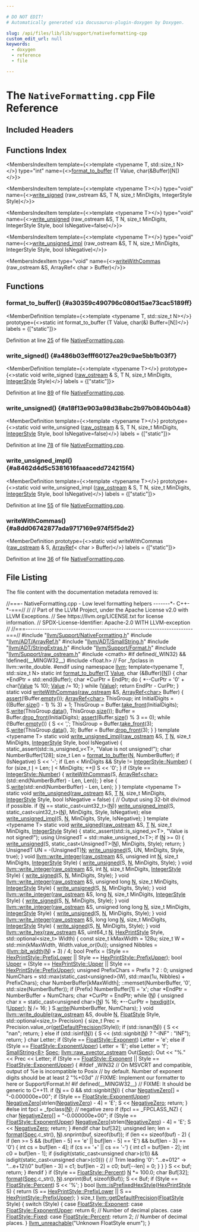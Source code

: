 ```yaml
---

# DO NOT EDIT!
# Automatically generated via docusaurus-plugin-doxygen by Doxygen.

slug: /api/files/lib/lib/support/nativeformatting-cpp
custom_edit_url: null
keywords:
  - doxygen
  - reference
  - file

---
```





# The `NativeFormatting.cpp` File Reference

<DoxygenPage pluginConfig={pluginConfig}>



## Included Headers

<IncludesList>
<IncludesListItem
  filePath="llvm/Support/NativeFormatting.h"
  permalink="/docs/api/files/include/include/llvm/include/llvm/support/nativeformatting-h"
  isLocal="true" />
<IncludesListItem
  filePath="llvm/ADT/ArrayRef.h"
  permalink="/docs/api/files/include/include/llvm/include/llvm/adt/arrayref-h"
  isLocal="true" />
<IncludesListItem
  filePath="llvm/ADT/SmallString.h"
  permalink="/docs/api/files/include/include/llvm/include/llvm/adt/smallstring-h"
  isLocal="true" />
<IncludesListItem
  filePath="llvm/ADT/StringExtras.h"
  permalink="/docs/api/files/include/include/llvm/include/llvm/adt/stringextras-h"
  isLocal="true" />
<IncludesListItem
  filePath="llvm/Support/Format.h"
  permalink="/docs/api/files/include/include/llvm/include/llvm/support/format-h"
  isLocal="true" />
<IncludesListItem
  filePath="llvm/Support/raw_ostream.h"
  permalink="/docs/api/files/include/include/llvm/include/llvm/support/raw-ostream-h"
  isLocal="true" />
<IncludesListItem
  filePath="cmath"
  permalink=""
  isLocal="false" />
</IncludesList>

## Functions Index

<MembersIndex>

<MembersIndexItem
  template={<>template &lt;typename T, std::size&#95;t N&gt;</>}
  type="int"
  name={<><a href="#a30359c490796c080d15ae73cac5189ff">format&#95;to&#95;buffer</a> (T Value, char(&amp;Buffer)&#91;N&#93;)</>}>
</MembersIndexItem>

<MembersIndexItem
  template={<>template &lt;typename T&gt;</>}
  type="void"
  name={<><a href="#a486b03efff60127ea29c9ae5bb1b03f7">write&#95;signed</a> (raw&#95;ostream &amp;S, T N, size&#95;t MinDigits, IntegerStyle Style)</>}>
</MembersIndexItem>

<MembersIndexItem
  template={<>template &lt;typename T&gt;</>}
  type="void"
  name={<><a href="#a18f13e903a98d38abc2b97b0840b04a8">write&#95;unsigned</a> (raw&#95;ostream &amp;S, T N, size&#95;t MinDigits, IntegerStyle Style, bool IsNegative=false)</>}>
</MembersIndexItem>

<MembersIndexItem
  template={<>template &lt;typename T&gt;</>}
  type="void"
  name={<><a href="#a8462d4d5c5381616faaacedd724215f4">write&#95;unsigned&#95;impl</a> (raw&#95;ostream &amp;S, T N, size&#95;t MinDigits, IntegerStyle Style, bool IsNegative)</>}>
</MembersIndexItem>

<MembersIndexItem
  type="void"
  name={<><a href="#a8dd06742877ada9717169e974f5f5de2">writeWithCommas</a> (raw&#95;ostream &amp;S, ArrayRef&lt; char &gt; Buffer)</>}>
</MembersIndexItem>

</MembersIndex>


<SectionDefinition>

## Functions

### format&#95;to&#95;buffer() {#a30359c490796c080d15ae73cac5189ff}

<MemberDefinition
  template={<>template &lt;typename T, std::size&#95;t N&gt;</>}
  prototype={<>static int format&#95;to&#95;buffer (T Value, char(&amp;) Buffer=[N])</>}
  labels = {["static"]}>

Definition at line <a href="#l00025">25</a> of file <a href="/docs/api/files/lib/lib/support/nativeformatting-cpp">NativeFormatting.cpp</a>.
</MemberDefinition>

### write&#95;signed() {#a486b03efff60127ea29c9ae5bb1b03f7}

<MemberDefinition
  template={<>template &lt;typename T&gt;</>}
  prototype={<>static void write&#95;signed (<a href="/docs/api/classes/llvm/raw-ostream">raw&#95;ostream</a> &amp; S, T N, size&#95;t MinDigits, <a href="/docs/api/namespaces/llvm/#af83da56920f4f1059b02e07966f9fccf">IntegerStyle</a> Style)</>}
  labels = {["static"]}>

Definition at line <a href="#l00089">89</a> of file <a href="/docs/api/files/lib/lib/support/nativeformatting-cpp">NativeFormatting.cpp</a>.
</MemberDefinition>

### write&#95;unsigned() {#a18f13e903a98d38abc2b97b0840b04a8}

<MemberDefinition
  template={<>template &lt;typename T&gt;</>}
  prototype={<>static void write&#95;unsigned (<a href="/docs/api/classes/llvm/raw-ostream">raw&#95;ostream</a> &amp; S, T N, size&#95;t MinDigits, <a href="/docs/api/namespaces/llvm/#af83da56920f4f1059b02e07966f9fccf">IntegerStyle</a> Style, bool IsNegative=false)</>}
  labels = {["static"]}>

Definition at line <a href="#l00078">78</a> of file <a href="/docs/api/files/lib/lib/support/nativeformatting-cpp">NativeFormatting.cpp</a>.
</MemberDefinition>

### write&#95;unsigned&#95;impl() {#a8462d4d5c5381616faaacedd724215f4}

<MemberDefinition
  template={<>template &lt;typename T&gt;</>}
  prototype={<>static void write&#95;unsigned&#95;impl (<a href="/docs/api/classes/llvm/raw-ostream">raw&#95;ostream</a> &amp; S, T N, size&#95;t MinDigits, <a href="/docs/api/namespaces/llvm/#af83da56920f4f1059b02e07966f9fccf">IntegerStyle</a> Style, bool IsNegative)</>}
  labels = {["static"]}>

Definition at line <a href="#l00055">55</a> of file <a href="/docs/api/files/lib/lib/support/nativeformatting-cpp">NativeFormatting.cpp</a>.
</MemberDefinition>

### writeWithCommas() {#a8dd06742877ada9717169e974f5f5de2}

<MemberDefinition
  prototype={<>static void writeWithCommas (<a href="/docs/api/classes/llvm/raw-ostream">raw&#95;ostream</a> &amp; S, <a href="/docs/api/classes/llvm/arrayref">ArrayRef</a>&lt; char &gt; Buffer)</>}
  labels = {["static"]}>

Definition at line <a href="#l00036">36</a> of file <a href="/docs/api/files/lib/lib/support/nativeformatting-cpp">NativeFormatting.cpp</a>.
</MemberDefinition>

</SectionDefinition>

## File Listing

The file content with the documentation metadata removed is:

<ProgramListing>

<Link id="l00001" /><CodeLine lineNumber="1"><span class="doxyHighlightComment">//===- NativeFormatting.cpp - Low level formatting helpers -------&#42;- C++-&#42;-===//</span></CodeLine>
<Link id="l00002" /><CodeLine lineNumber="2"><span class="doxyHighlightComment">//</span></CodeLine>
<Link id="l00003" /><CodeLine lineNumber="3"><span class="doxyHighlightComment">// Part of the LLVM Project, under the Apache License v2.0 with LLVM Exceptions.</span></CodeLine>
<Link id="l00004" /><CodeLine lineNumber="4"><span class="doxyHighlightComment">// See https://llvm.org/LICENSE.txt for license information.</span></CodeLine>
<Link id="l00005" /><CodeLine lineNumber="5"><span class="doxyHighlightComment">// SPDX-License-Identifier: Apache-2.0 WITH LLVM-exception</span></CodeLine>
<Link id="l00006" /><CodeLine lineNumber="6"><span class="doxyHighlightComment">//</span></CodeLine>
<Link id="l00007" /><CodeLine lineNumber="7"><span class="doxyHighlightComment">//===----------------------------------------------------------------------===//</span></CodeLine>
<Link id="l00008" /><CodeLine lineNumber="8"></CodeLine>
<Link id="l00009" /><CodeLine lineNumber="9"><span class="doxyHighlightPreprocessor">#include &quot;<a href="/docs/api/files/include/include/llvm/include/llvm/support/nativeformatting-h">llvm/Support/NativeFormatting.h</a>&quot;</span></CodeLine>
<Link id="l00010" /><CodeLine lineNumber="10"><span class="doxyHighlightPreprocessor">#include &quot;<a href="/docs/api/files/include/include/llvm/include/llvm/adt/arrayref-h">llvm/ADT/ArrayRef.h</a>&quot;</span></CodeLine>
<Link id="l00011" /><CodeLine lineNumber="11"><span class="doxyHighlightPreprocessor">#include &quot;<a href="/docs/api/files/include/include/llvm/include/llvm/adt/smallstring-h">llvm/ADT/SmallString.h</a>&quot;</span></CodeLine>
<Link id="l00012" /><CodeLine lineNumber="12"><span class="doxyHighlightPreprocessor">#include &quot;<a href="/docs/api/files/include/include/llvm/include/llvm/adt/stringextras-h">llvm/ADT/StringExtras.h</a>&quot;</span></CodeLine>
<Link id="l00013" /><CodeLine lineNumber="13"><span class="doxyHighlightPreprocessor">#include &quot;<a href="/docs/api/files/include/include/llvm/include/llvm/support/format-h">llvm/Support/Format.h</a>&quot;</span></CodeLine>
<Link id="l00014" /><CodeLine lineNumber="14"><span class="doxyHighlightPreprocessor">#include &quot;<a href="/docs/api/files/include/include/llvm/include/llvm/support/raw-ostream-h">llvm/Support/raw&#95;ostream.h</a>&quot;</span></CodeLine>
<Link id="l00015" /><CodeLine lineNumber="15"></CodeLine>
<Link id="l00016" /><CodeLine lineNumber="16"><span class="doxyHighlightPreprocessor">#include &lt;cmath&gt;</span></CodeLine>
<Link id="l00017" /><CodeLine lineNumber="17"></CodeLine>
<Link id="l00018" /><CodeLine lineNumber="18"><span class="doxyHighlightPreprocessor">#if defined(&#95;WIN32) &amp;&amp; !defined(&#95;&#95;MINGW32&#95;&#95;)</span></CodeLine>
<Link id="l00019" /><CodeLine lineNumber="19"><span class="doxyHighlightPreprocessor">#include &lt;float.h&gt;</span><span class="doxyHighlight"> </span><span class="doxyHighlightComment">// For &#95;fpclass in llvm::write&#95;double.</span></CodeLine>
<Link id="l00020" /><CodeLine lineNumber="20"><span class="doxyHighlightPreprocessor">#endif</span></CodeLine>
<Link id="l00021" /><CodeLine lineNumber="21"></CodeLine>
<Link id="l00022" /><CodeLine lineNumber="22"><span class="doxyHighlightKeyword">using namespace </span><span class="doxyHighlight"><a href="/docs/api/namespaces/llvm">llvm</a>;</span></CodeLine>
<Link id="l00023" /><CodeLine lineNumber="23"></CodeLine>
<Link id="l00024" /><CodeLine lineNumber="24"><span class="doxyHighlightKeyword">template</span><span class="doxyHighlight">&lt;</span><span class="doxyHighlightKeyword">typename</span><span class="doxyHighlight"> T, std::</span><span class="doxyHighlightKeywordType">size&#95;t</span><span class="doxyHighlight"> N&gt;</span></CodeLine>
<Link id="l00025" /><CodeLine lineNumber="25" lineLink="#a30359c490796c080d15ae73cac5189ff"><span class="doxyHighlightKeyword">static</span><span class="doxyHighlight"> </span><span class="doxyHighlightKeywordType">int</span><span class="doxyHighlight"> <a href="#a30359c490796c080d15ae73cac5189ff">format&#95;to&#95;buffer</a>(<a href="/docs/api/files/lib/lib/target/lib/target/mips/mips16isellowering-cpp/#a0acb682b8260ab1c60b918599864e2e5">T</a> <a href="/docs/api/classes/llvm/value">Value</a>, </span><span class="doxyHighlightKeywordType">char</span><span class="doxyHighlight"> (&amp;Buffer)&#91;<a href="/docs/api/files/lib/lib/support/regcomp-c/#a0240ac851181b84ac374872dc5434ee4">N</a>&#93;) &#123;</span></CodeLine>
<Link id="l00026" /><CodeLine lineNumber="26"><span class="doxyHighlight">  </span><span class="doxyHighlightKeywordType">char</span><span class="doxyHighlight"> &#42;EndPtr = std::end(Buffer);</span></CodeLine>
<Link id="l00027" /><CodeLine lineNumber="27"><span class="doxyHighlight">  </span><span class="doxyHighlightKeywordType">char</span><span class="doxyHighlight"> &#42;CurPtr = EndPtr;</span></CodeLine>
<Link id="l00028" /><CodeLine lineNumber="28"></CodeLine>
<Link id="l00029" /><CodeLine lineNumber="29"><span class="doxyHighlight">  </span><span class="doxyHighlightKeywordFlow">do</span><span class="doxyHighlight"> &#123;</span></CodeLine>
<Link id="l00030" /><CodeLine lineNumber="30"><span class="doxyHighlight">    &#42;--CurPtr = </span><span class="doxyHighlightCharLiteral">&#39;0&#39;</span><span class="doxyHighlight"> + char(<a href="/docs/api/classes/llvm/value">Value</a> % 10);</span></CodeLine>
<Link id="l00031" /><CodeLine lineNumber="31"><span class="doxyHighlight">    <a href="/docs/api/classes/llvm/value">Value</a> /= 10;</span></CodeLine>
<Link id="l00032" /><CodeLine lineNumber="32"><span class="doxyHighlight">  &#125; </span><span class="doxyHighlightKeywordFlow">while</span><span class="doxyHighlight"> (<a href="/docs/api/classes/llvm/value">Value</a>);</span></CodeLine>
<Link id="l00033" /><CodeLine lineNumber="33"><span class="doxyHighlight">  </span><span class="doxyHighlightKeywordFlow">return</span><span class="doxyHighlight"> EndPtr - CurPtr;</span></CodeLine>
<Link id="l00034" /><CodeLine lineNumber="34"><span class="doxyHighlight">&#125;</span></CodeLine>
<Link id="l00035" /><CodeLine lineNumber="35"></CodeLine>
<Link id="l00036" /><CodeLine lineNumber="36" lineLink="#a8dd06742877ada9717169e974f5f5de2"><span class="doxyHighlightKeyword">static</span><span class="doxyHighlight"> </span><span class="doxyHighlightKeywordType">void</span><span class="doxyHighlight"> <a href="#a8dd06742877ada9717169e974f5f5de2">writeWithCommas</a>(<a href="/docs/api/classes/llvm/raw-ostream">raw&#95;ostream</a> &amp;S, <a href="/docs/api/classes/llvm/arrayref">ArrayRef&lt;char&gt;</a> Buffer) &#123;</span></CodeLine>
<Link id="l00037" /><CodeLine lineNumber="37"><span class="doxyHighlight">  <a href="/docs/api/files/lib/lib/target/lib/target/amdgpu/silowercontrolflow-cpp/#a4868c5d81c5ccc98c47aeab6244346a0">assert</a>(!Buffer.<a href="/docs/api/classes/llvm/arrayref/#ac835b8735b1b2faec0efdca236e37d94">empty</a>());</span></CodeLine>
<Link id="l00038" /><CodeLine lineNumber="38"></CodeLine>
<Link id="l00039" /><CodeLine lineNumber="39"><span class="doxyHighlight">  <a href="/docs/api/classes/llvm/arrayref">ArrayRef&lt;char&gt;</a> ThisGroup;</span></CodeLine>
<Link id="l00040" /><CodeLine lineNumber="40"><span class="doxyHighlight">  </span><span class="doxyHighlightKeywordType">int</span><span class="doxyHighlight"> InitialDigits = ((Buffer.<a href="/docs/api/classes/llvm/arrayref/#a85ffb6531d4cda988ea81f18d4e56fb7">size</a>() - 1) % 3) + 1;</span></CodeLine>
<Link id="l00041" /><CodeLine lineNumber="41"><span class="doxyHighlight">  ThisGroup = Buffer.<a href="/docs/api/classes/llvm/arrayref/#a33da2ddf6f447892591c86d9d3771b9c">take&#95;front</a>(InitialDigits);</span></CodeLine>
<Link id="l00042" /><CodeLine lineNumber="42"><span class="doxyHighlight">  S.<a href="/docs/api/classes/llvm/raw-ostream/#a6e0cbc5c8568d8446c284c8538b2c9f1">write</a>(ThisGroup.<a href="/docs/api/classes/llvm/arrayref/#adb9cab4abca6bf2855c882dcf79fb1cb">data</a>(), ThisGroup.<a href="/docs/api/classes/llvm/arrayref/#a85ffb6531d4cda988ea81f18d4e56fb7">size</a>());</span></CodeLine>
<Link id="l00043" /><CodeLine lineNumber="43"></CodeLine>
<Link id="l00044" /><CodeLine lineNumber="44"><span class="doxyHighlight">  Buffer = Buffer.<a href="/docs/api/classes/llvm/arrayref/#a55089293ebaccd683a82d97170041376">drop&#95;front</a>(InitialDigits);</span></CodeLine>
<Link id="l00045" /><CodeLine lineNumber="45"><span class="doxyHighlight">  <a href="/docs/api/files/lib/lib/target/lib/target/amdgpu/silowercontrolflow-cpp/#a4868c5d81c5ccc98c47aeab6244346a0">assert</a>(Buffer.<a href="/docs/api/classes/llvm/arrayref/#a85ffb6531d4cda988ea81f18d4e56fb7">size</a>() % 3 == 0);</span></CodeLine>
<Link id="l00046" /><CodeLine lineNumber="46"><span class="doxyHighlight">  </span><span class="doxyHighlightKeywordFlow">while</span><span class="doxyHighlight"> (!Buffer.<a href="/docs/api/classes/llvm/arrayref/#ac835b8735b1b2faec0efdca236e37d94">empty</a>()) &#123;</span></CodeLine>
<Link id="l00047" /><CodeLine lineNumber="47"><span class="doxyHighlight">    S &lt;&lt; </span><span class="doxyHighlightCharLiteral">&#39;,&#39;</span><span class="doxyHighlight">;</span></CodeLine>
<Link id="l00048" /><CodeLine lineNumber="48"><span class="doxyHighlight">    ThisGroup = Buffer.<a href="/docs/api/classes/llvm/arrayref/#a33da2ddf6f447892591c86d9d3771b9c">take&#95;front</a>(3);</span></CodeLine>
<Link id="l00049" /><CodeLine lineNumber="49"><span class="doxyHighlight">    S.<a href="/docs/api/classes/llvm/raw-ostream/#a6e0cbc5c8568d8446c284c8538b2c9f1">write</a>(ThisGroup.<a href="/docs/api/classes/llvm/arrayref/#adb9cab4abca6bf2855c882dcf79fb1cb">data</a>(), 3);</span></CodeLine>
<Link id="l00050" /><CodeLine lineNumber="50"><span class="doxyHighlight">    Buffer = Buffer.<a href="/docs/api/classes/llvm/arrayref/#a55089293ebaccd683a82d97170041376">drop&#95;front</a>(3);</span></CodeLine>
<Link id="l00051" /><CodeLine lineNumber="51"><span class="doxyHighlight">  &#125;</span></CodeLine>
<Link id="l00052" /><CodeLine lineNumber="52"><span class="doxyHighlight">&#125;</span></CodeLine>
<Link id="l00053" /><CodeLine lineNumber="53"></CodeLine>
<Link id="l00054" /><CodeLine lineNumber="54"><span class="doxyHighlightKeyword">template</span><span class="doxyHighlight"> &lt;</span><span class="doxyHighlightKeyword">typename</span><span class="doxyHighlight"> T&gt;</span></CodeLine>
<Link id="l00055" /><CodeLine lineNumber="55" lineLink="#a8462d4d5c5381616faaacedd724215f4"><span class="doxyHighlightKeyword">static</span><span class="doxyHighlight"> </span><span class="doxyHighlightKeywordType">void</span><span class="doxyHighlight"> <a href="#a8462d4d5c5381616faaacedd724215f4">write&#95;unsigned&#95;impl</a>(<a href="/docs/api/classes/llvm/raw-ostream">raw&#95;ostream</a> &amp;S, <a href="/docs/api/files/lib/lib/target/lib/target/mips/mips16isellowering-cpp/#a0acb682b8260ab1c60b918599864e2e5">T</a> <a href="/docs/api/files/lib/lib/support/regcomp-c/#a0240ac851181b84ac374872dc5434ee4">N</a>, </span><span class="doxyHighlightKeywordType">size&#95;t</span><span class="doxyHighlight"> MinDigits,</span></CodeLine>
<Link id="l00056" /><CodeLine lineNumber="56"><span class="doxyHighlight">                                <a href="/docs/api/namespaces/llvm/#af83da56920f4f1059b02e07966f9fccf">IntegerStyle</a> Style, </span><span class="doxyHighlightKeywordType">bool</span><span class="doxyHighlight"> IsNegative) &#123;</span></CodeLine>
<Link id="l00057" /><CodeLine lineNumber="57"><span class="doxyHighlight">  </span><span class="doxyHighlightKeyword">static&#95;assert</span><span class="doxyHighlight">(std::is&#95;unsigned&#95;v&lt;T&gt;, </span><span class="doxyHighlightStringLiteral">&quot;Value is not unsigned!&quot;</span><span class="doxyHighlight">);</span></CodeLine>
<Link id="l00058" /><CodeLine lineNumber="58"></CodeLine>
<Link id="l00059" /><CodeLine lineNumber="59"><span class="doxyHighlight">  </span><span class="doxyHighlightKeywordType">char</span><span class="doxyHighlight"> NumberBuffer&#91;128&#93;;</span></CodeLine>
<Link id="l00060" /><CodeLine lineNumber="60"><span class="doxyHighlight">  </span><span class="doxyHighlightKeywordType">size&#95;t</span><span class="doxyHighlight"> Len = <a href="#a30359c490796c080d15ae73cac5189ff">format&#95;to&#95;buffer</a>(<a href="/docs/api/files/lib/lib/support/regcomp-c/#a0240ac851181b84ac374872dc5434ee4">N</a>, NumberBuffer);</span></CodeLine>
<Link id="l00061" /><CodeLine lineNumber="61"></CodeLine>
<Link id="l00062" /><CodeLine lineNumber="62"><span class="doxyHighlight">  </span><span class="doxyHighlightKeywordFlow">if</span><span class="doxyHighlight"> (IsNegative)</span></CodeLine>
<Link id="l00063" /><CodeLine lineNumber="63"><span class="doxyHighlight">    S &lt;&lt; </span><span class="doxyHighlightCharLiteral">&#39;-&#39;</span><span class="doxyHighlight">;</span></CodeLine>
<Link id="l00064" /><CodeLine lineNumber="64"></CodeLine>
<Link id="l00065" /><CodeLine lineNumber="65"><span class="doxyHighlight">  </span><span class="doxyHighlightKeywordFlow">if</span><span class="doxyHighlight"> (Len &lt; MinDigits &amp;&amp; Style != <a href="/docs/api/namespaces/llvm/#af83da56920f4f1059b02e07966f9fccfab2ee912b91d69b435159c7c3f6df7f5f">IntegerStyle::Number</a>) &#123;</span></CodeLine>
<Link id="l00066" /><CodeLine lineNumber="66"><span class="doxyHighlight">    </span><span class="doxyHighlightKeywordFlow">for</span><span class="doxyHighlight"> (</span><span class="doxyHighlightKeywordType">size&#95;t</span><span class="doxyHighlight"> <a href="/docs/api/files/lib/lib/support/md5-cpp/#ac0eafdc9ee161b71e7af98af736952fd">I</a> = Len; <a href="/docs/api/files/lib/lib/support/md5-cpp/#ac0eafdc9ee161b71e7af98af736952fd">I</a> &lt; MinDigits; ++<a href="/docs/api/files/lib/lib/support/md5-cpp/#ac0eafdc9ee161b71e7af98af736952fd">I</a>)</span></CodeLine>
<Link id="l00067" /><CodeLine lineNumber="67"><span class="doxyHighlight">      S &lt;&lt; </span><span class="doxyHighlightCharLiteral">&#39;0&#39;</span><span class="doxyHighlight">;</span></CodeLine>
<Link id="l00068" /><CodeLine lineNumber="68"><span class="doxyHighlight">  &#125;</span></CodeLine>
<Link id="l00069" /><CodeLine lineNumber="69"></CodeLine>
<Link id="l00070" /><CodeLine lineNumber="70"><span class="doxyHighlight">  </span><span class="doxyHighlightKeywordFlow">if</span><span class="doxyHighlight"> (Style == <a href="/docs/api/namespaces/llvm/#af83da56920f4f1059b02e07966f9fccfab2ee912b91d69b435159c7c3f6df7f5f">IntegerStyle::Number</a>) &#123;</span></CodeLine>
<Link id="l00071" /><CodeLine lineNumber="71"><span class="doxyHighlight">    <a href="#a8dd06742877ada9717169e974f5f5de2">writeWithCommas</a>(S, <a href="/docs/api/classes/llvm/arrayref">ArrayRef&lt;char&gt;</a>(std::end(NumberBuffer) - Len, Len));</span></CodeLine>
<Link id="l00072" /><CodeLine lineNumber="72"><span class="doxyHighlight">  &#125; </span><span class="doxyHighlightKeywordFlow">else</span><span class="doxyHighlight"> &#123;</span></CodeLine>
<Link id="l00073" /><CodeLine lineNumber="73"><span class="doxyHighlight">    S.<a href="/docs/api/classes/llvm/raw-ostream/#a6e0cbc5c8568d8446c284c8538b2c9f1">write</a>(std::end(NumberBuffer) - Len, Len);</span></CodeLine>
<Link id="l00074" /><CodeLine lineNumber="74"><span class="doxyHighlight">  &#125;</span></CodeLine>
<Link id="l00075" /><CodeLine lineNumber="75"><span class="doxyHighlight">&#125;</span></CodeLine>
<Link id="l00076" /><CodeLine lineNumber="76"></CodeLine>
<Link id="l00077" /><CodeLine lineNumber="77"><span class="doxyHighlightKeyword">template</span><span class="doxyHighlight"> &lt;</span><span class="doxyHighlightKeyword">typename</span><span class="doxyHighlight"> T&gt;</span></CodeLine>
<Link id="l00078" /><CodeLine lineNumber="78" lineLink="#a18f13e903a98d38abc2b97b0840b04a8"><span class="doxyHighlightKeyword">static</span><span class="doxyHighlight"> </span><span class="doxyHighlightKeywordType">void</span><span class="doxyHighlight"> <a href="#a18f13e903a98d38abc2b97b0840b04a8">write&#95;unsigned</a>(<a href="/docs/api/classes/llvm/raw-ostream">raw&#95;ostream</a> &amp;S, <a href="/docs/api/files/lib/lib/target/lib/target/mips/mips16isellowering-cpp/#a0acb682b8260ab1c60b918599864e2e5">T</a> <a href="/docs/api/files/lib/lib/support/regcomp-c/#a0240ac851181b84ac374872dc5434ee4">N</a>, </span><span class="doxyHighlightKeywordType">size&#95;t</span><span class="doxyHighlight"> MinDigits,</span></CodeLine>
<Link id="l00079" /><CodeLine lineNumber="79"><span class="doxyHighlight">                           <a href="/docs/api/namespaces/llvm/#af83da56920f4f1059b02e07966f9fccf">IntegerStyle</a> Style, </span><span class="doxyHighlightKeywordType">bool</span><span class="doxyHighlight"> IsNegative = </span><span class="doxyHighlightKeyword">false</span><span class="doxyHighlight">) &#123;</span></CodeLine>
<Link id="l00080" /><CodeLine lineNumber="80"><span class="doxyHighlight">  </span><span class="doxyHighlightComment">// Output using 32-bit div/mod if possible.</span></CodeLine>
<Link id="l00081" /><CodeLine lineNumber="81"><span class="doxyHighlight">  </span><span class="doxyHighlightKeywordFlow">if</span><span class="doxyHighlight"> (<a href="/docs/api/files/lib/lib/support/regcomp-c/#a0240ac851181b84ac374872dc5434ee4">N</a> == </span><span class="doxyHighlightKeyword">static&#95;cast&lt;</span><span class="doxyHighlight">uint32&#95;t</span><span class="doxyHighlightKeyword">&gt;</span><span class="doxyHighlight">(<a href="/docs/api/files/lib/lib/support/regcomp-c/#a0240ac851181b84ac374872dc5434ee4">N</a>))</span></CodeLine>
<Link id="l00082" /><CodeLine lineNumber="82"><span class="doxyHighlight">    <a href="#a8462d4d5c5381616faaacedd724215f4">write&#95;unsigned&#95;impl</a>(S, </span><span class="doxyHighlightKeyword">static&#95;cast&lt;</span><span class="doxyHighlight">uint32&#95;t</span><span class="doxyHighlightKeyword">&gt;</span><span class="doxyHighlight">(<a href="/docs/api/files/lib/lib/support/regcomp-c/#a0240ac851181b84ac374872dc5434ee4">N</a>), MinDigits, Style,</span></CodeLine>
<Link id="l00083" /><CodeLine lineNumber="83"><span class="doxyHighlight">                        IsNegative);</span></CodeLine>
<Link id="l00084" /><CodeLine lineNumber="84"><span class="doxyHighlight">  </span><span class="doxyHighlightKeywordFlow">else</span></CodeLine>
<Link id="l00085" /><CodeLine lineNumber="85"><span class="doxyHighlight">    <a href="#a8462d4d5c5381616faaacedd724215f4">write&#95;unsigned&#95;impl</a>(S, <a href="/docs/api/files/lib/lib/support/regcomp-c/#a0240ac851181b84ac374872dc5434ee4">N</a>, MinDigits, Style, IsNegative);</span></CodeLine>
<Link id="l00086" /><CodeLine lineNumber="86"><span class="doxyHighlight">&#125;</span></CodeLine>
<Link id="l00087" /><CodeLine lineNumber="87"></CodeLine>
<Link id="l00088" /><CodeLine lineNumber="88"><span class="doxyHighlightKeyword">template</span><span class="doxyHighlight"> &lt;</span><span class="doxyHighlightKeyword">typename</span><span class="doxyHighlight"> T&gt;</span></CodeLine>
<Link id="l00089" /><CodeLine lineNumber="89" lineLink="#a486b03efff60127ea29c9ae5bb1b03f7"><span class="doxyHighlightKeyword">static</span><span class="doxyHighlight"> </span><span class="doxyHighlightKeywordType">void</span><span class="doxyHighlight"> <a href="#a486b03efff60127ea29c9ae5bb1b03f7">write&#95;signed</a>(<a href="/docs/api/classes/llvm/raw-ostream">raw&#95;ostream</a> &amp;S, <a href="/docs/api/files/lib/lib/target/lib/target/mips/mips16isellowering-cpp/#a0acb682b8260ab1c60b918599864e2e5">T</a> <a href="/docs/api/files/lib/lib/support/regcomp-c/#a0240ac851181b84ac374872dc5434ee4">N</a>, </span><span class="doxyHighlightKeywordType">size&#95;t</span><span class="doxyHighlight"> MinDigits,</span></CodeLine>
<Link id="l00090" /><CodeLine lineNumber="90"><span class="doxyHighlight">                         <a href="/docs/api/namespaces/llvm/#af83da56920f4f1059b02e07966f9fccf">IntegerStyle</a> Style) &#123;</span></CodeLine>
<Link id="l00091" /><CodeLine lineNumber="91"><span class="doxyHighlight">  </span><span class="doxyHighlightKeyword">static&#95;assert</span><span class="doxyHighlight">(std::is&#95;signed&#95;v&lt;T&gt;, </span><span class="doxyHighlightStringLiteral">&quot;Value is not signed!&quot;</span><span class="doxyHighlight">);</span></CodeLine>
<Link id="l00092" /><CodeLine lineNumber="92"></CodeLine>
<Link id="l00093" /><CodeLine lineNumber="93"><span class="doxyHighlight">  </span><span class="doxyHighlightKeyword">using </span><span class="doxyHighlight">UnsignedT = std::make&#95;unsigned&#95;t&lt;T&gt;;</span></CodeLine>
<Link id="l00094" /><CodeLine lineNumber="94"></CodeLine>
<Link id="l00095" /><CodeLine lineNumber="95"><span class="doxyHighlight">  </span><span class="doxyHighlightKeywordFlow">if</span><span class="doxyHighlight"> (<a href="/docs/api/files/lib/lib/support/regcomp-c/#a0240ac851181b84ac374872dc5434ee4">N</a> &gt;= 0) &#123;</span></CodeLine>
<Link id="l00096" /><CodeLine lineNumber="96"><span class="doxyHighlight">    <a href="#a18f13e903a98d38abc2b97b0840b04a8">write&#95;unsigned</a>(S, </span><span class="doxyHighlightKeyword">static&#95;cast&lt;</span><span class="doxyHighlight">UnsignedT</span><span class="doxyHighlightKeyword">&gt;</span><span class="doxyHighlight">(<a href="/docs/api/files/lib/lib/support/regcomp-c/#a0240ac851181b84ac374872dc5434ee4">N</a>), MinDigits, Style);</span></CodeLine>
<Link id="l00097" /><CodeLine lineNumber="97"><span class="doxyHighlight">    </span><span class="doxyHighlightKeywordFlow">return</span><span class="doxyHighlight">;</span></CodeLine>
<Link id="l00098" /><CodeLine lineNumber="98"><span class="doxyHighlight">  &#125;</span></CodeLine>
<Link id="l00099" /><CodeLine lineNumber="99"></CodeLine>
<Link id="l00100" /><CodeLine lineNumber="100"><span class="doxyHighlight">  UnsignedT UN = -(UnsignedT)<a href="/docs/api/files/lib/lib/support/regcomp-c/#a0240ac851181b84ac374872dc5434ee4">N</a>;</span></CodeLine>
<Link id="l00101" /><CodeLine lineNumber="101"><span class="doxyHighlight">  <a href="#a18f13e903a98d38abc2b97b0840b04a8">write&#95;unsigned</a>(S, UN, MinDigits, Style, </span><span class="doxyHighlightKeyword">true</span><span class="doxyHighlight">);</span></CodeLine>
<Link id="l00102" /><CodeLine lineNumber="102"><span class="doxyHighlight">&#125;</span></CodeLine>
<Link id="l00103" /><CodeLine lineNumber="103"></CodeLine>
<Link id="l00104" /><CodeLine lineNumber="104" lineLink="/docs/api/namespaces/llvm/#a5bf1d985e33127a9930a309cfdfdb093"><span class="doxyHighlightKeywordType">void</span><span class="doxyHighlight"> <a href="/docs/api/namespaces/llvm/#a5bf1d985e33127a9930a309cfdfdb093">llvm::write&#95;integer</a>(<a href="/docs/api/classes/llvm/raw-ostream">raw&#95;ostream</a> &amp;S, </span><span class="doxyHighlightKeywordType">unsigned</span><span class="doxyHighlight"> </span><span class="doxyHighlightKeywordType">int</span><span class="doxyHighlight"> <a href="/docs/api/files/lib/lib/support/regcomp-c/#a0240ac851181b84ac374872dc5434ee4">N</a>, </span><span class="doxyHighlightKeywordType">size&#95;t</span><span class="doxyHighlight"> MinDigits,</span></CodeLine>
<Link id="l00105" /><CodeLine lineNumber="105"><span class="doxyHighlight">                         <a href="/docs/api/namespaces/llvm/#af83da56920f4f1059b02e07966f9fccf">IntegerStyle</a> Style) &#123;</span></CodeLine>
<Link id="l00106" /><CodeLine lineNumber="106"><span class="doxyHighlight">  <a href="#a18f13e903a98d38abc2b97b0840b04a8">write&#95;unsigned</a>(S, <a href="/docs/api/files/lib/lib/support/regcomp-c/#a0240ac851181b84ac374872dc5434ee4">N</a>, MinDigits, Style);</span></CodeLine>
<Link id="l00107" /><CodeLine lineNumber="107"><span class="doxyHighlight">&#125;</span></CodeLine>
<Link id="l00108" /><CodeLine lineNumber="108"></CodeLine>
<Link id="l00109" /><CodeLine lineNumber="109" lineLink="/docs/api/namespaces/llvm/#a30e50e9e12c0456609b1c25a38f37572"><span class="doxyHighlightKeywordType">void</span><span class="doxyHighlight"> <a href="/docs/api/namespaces/llvm/#a5bf1d985e33127a9930a309cfdfdb093">llvm::write&#95;integer</a>(<a href="/docs/api/classes/llvm/raw-ostream">raw&#95;ostream</a> &amp;S, </span><span class="doxyHighlightKeywordType">int</span><span class="doxyHighlight"> <a href="/docs/api/files/lib/lib/support/regcomp-c/#a0240ac851181b84ac374872dc5434ee4">N</a>, </span><span class="doxyHighlightKeywordType">size&#95;t</span><span class="doxyHighlight"> MinDigits,</span></CodeLine>
<Link id="l00110" /><CodeLine lineNumber="110"><span class="doxyHighlight">                         <a href="/docs/api/namespaces/llvm/#af83da56920f4f1059b02e07966f9fccf">IntegerStyle</a> Style) &#123;</span></CodeLine>
<Link id="l00111" /><CodeLine lineNumber="111"><span class="doxyHighlight">  <a href="#a486b03efff60127ea29c9ae5bb1b03f7">write&#95;signed</a>(S, <a href="/docs/api/files/lib/lib/support/regcomp-c/#a0240ac851181b84ac374872dc5434ee4">N</a>, MinDigits, Style);</span></CodeLine>
<Link id="l00112" /><CodeLine lineNumber="112"><span class="doxyHighlight">&#125;</span></CodeLine>
<Link id="l00113" /><CodeLine lineNumber="113"></CodeLine>
<Link id="l00114" /><CodeLine lineNumber="114" lineLink="/docs/api/namespaces/llvm/#a326ca2731cebac8006185afd1bc96060"><span class="doxyHighlightKeywordType">void</span><span class="doxyHighlight"> <a href="/docs/api/namespaces/llvm/#a5bf1d985e33127a9930a309cfdfdb093">llvm::write&#95;integer</a>(<a href="/docs/api/classes/llvm/raw-ostream">raw&#95;ostream</a> &amp;S, </span><span class="doxyHighlightKeywordType">unsigned</span><span class="doxyHighlight"> </span><span class="doxyHighlightKeywordType">long</span><span class="doxyHighlight"> <a href="/docs/api/files/lib/lib/support/regcomp-c/#a0240ac851181b84ac374872dc5434ee4">N</a>, </span><span class="doxyHighlightKeywordType">size&#95;t</span><span class="doxyHighlight"> MinDigits,</span></CodeLine>
<Link id="l00115" /><CodeLine lineNumber="115"><span class="doxyHighlight">                         <a href="/docs/api/namespaces/llvm/#af83da56920f4f1059b02e07966f9fccf">IntegerStyle</a> Style) &#123;</span></CodeLine>
<Link id="l00116" /><CodeLine lineNumber="116"><span class="doxyHighlight">  <a href="#a18f13e903a98d38abc2b97b0840b04a8">write&#95;unsigned</a>(S, <a href="/docs/api/files/lib/lib/support/regcomp-c/#a0240ac851181b84ac374872dc5434ee4">N</a>, MinDigits, Style);</span></CodeLine>
<Link id="l00117" /><CodeLine lineNumber="117"><span class="doxyHighlight">&#125;</span></CodeLine>
<Link id="l00118" /><CodeLine lineNumber="118"></CodeLine>
<Link id="l00119" /><CodeLine lineNumber="119" lineLink="/docs/api/namespaces/llvm/#aeb9032478b4cb6c8242ec014163c32d5"><span class="doxyHighlightKeywordType">void</span><span class="doxyHighlight"> <a href="/docs/api/namespaces/llvm/#a5bf1d985e33127a9930a309cfdfdb093">llvm::write&#95;integer</a>(<a href="/docs/api/classes/llvm/raw-ostream">raw&#95;ostream</a> &amp;S, </span><span class="doxyHighlightKeywordType">long</span><span class="doxyHighlight"> <a href="/docs/api/files/lib/lib/support/regcomp-c/#a0240ac851181b84ac374872dc5434ee4">N</a>, </span><span class="doxyHighlightKeywordType">size&#95;t</span><span class="doxyHighlight"> MinDigits,</span></CodeLine>
<Link id="l00120" /><CodeLine lineNumber="120"><span class="doxyHighlight">                         <a href="/docs/api/namespaces/llvm/#af83da56920f4f1059b02e07966f9fccf">IntegerStyle</a> Style) &#123;</span></CodeLine>
<Link id="l00121" /><CodeLine lineNumber="121"><span class="doxyHighlight">  <a href="#a486b03efff60127ea29c9ae5bb1b03f7">write&#95;signed</a>(S, <a href="/docs/api/files/lib/lib/support/regcomp-c/#a0240ac851181b84ac374872dc5434ee4">N</a>, MinDigits, Style);</span></CodeLine>
<Link id="l00122" /><CodeLine lineNumber="122"><span class="doxyHighlight">&#125;</span></CodeLine>
<Link id="l00123" /><CodeLine lineNumber="123"></CodeLine>
<Link id="l00124" /><CodeLine lineNumber="124" lineLink="/docs/api/namespaces/llvm/#ae49c6be8ed5128f73f3c624ca3b87827"><span class="doxyHighlightKeywordType">void</span><span class="doxyHighlight"> <a href="/docs/api/namespaces/llvm/#a5bf1d985e33127a9930a309cfdfdb093">llvm::write&#95;integer</a>(<a href="/docs/api/classes/llvm/raw-ostream">raw&#95;ostream</a> &amp;S, </span><span class="doxyHighlightKeywordType">unsigned</span><span class="doxyHighlight"> </span><span class="doxyHighlightKeywordType">long</span><span class="doxyHighlight"> </span><span class="doxyHighlightKeywordType">long</span><span class="doxyHighlight"> <a href="/docs/api/files/lib/lib/support/regcomp-c/#a0240ac851181b84ac374872dc5434ee4">N</a>, </span><span class="doxyHighlightKeywordType">size&#95;t</span><span class="doxyHighlight"> MinDigits,</span></CodeLine>
<Link id="l00125" /><CodeLine lineNumber="125"><span class="doxyHighlight">                         <a href="/docs/api/namespaces/llvm/#af83da56920f4f1059b02e07966f9fccf">IntegerStyle</a> Style) &#123;</span></CodeLine>
<Link id="l00126" /><CodeLine lineNumber="126"><span class="doxyHighlight">  <a href="#a18f13e903a98d38abc2b97b0840b04a8">write&#95;unsigned</a>(S, <a href="/docs/api/files/lib/lib/support/regcomp-c/#a0240ac851181b84ac374872dc5434ee4">N</a>, MinDigits, Style);</span></CodeLine>
<Link id="l00127" /><CodeLine lineNumber="127"><span class="doxyHighlight">&#125;</span></CodeLine>
<Link id="l00128" /><CodeLine lineNumber="128"></CodeLine>
<Link id="l00129" /><CodeLine lineNumber="129" lineLink="/docs/api/namespaces/llvm/#ab302296f87e15940f547f19eb441a12a"><span class="doxyHighlightKeywordType">void</span><span class="doxyHighlight"> <a href="/docs/api/namespaces/llvm/#a5bf1d985e33127a9930a309cfdfdb093">llvm::write&#95;integer</a>(<a href="/docs/api/classes/llvm/raw-ostream">raw&#95;ostream</a> &amp;S, </span><span class="doxyHighlightKeywordType">long</span><span class="doxyHighlight"> </span><span class="doxyHighlightKeywordType">long</span><span class="doxyHighlight"> <a href="/docs/api/files/lib/lib/support/regcomp-c/#a0240ac851181b84ac374872dc5434ee4">N</a>, </span><span class="doxyHighlightKeywordType">size&#95;t</span><span class="doxyHighlight"> MinDigits,</span></CodeLine>
<Link id="l00130" /><CodeLine lineNumber="130"><span class="doxyHighlight">                         <a href="/docs/api/namespaces/llvm/#af83da56920f4f1059b02e07966f9fccf">IntegerStyle</a> Style) &#123;</span></CodeLine>
<Link id="l00131" /><CodeLine lineNumber="131"><span class="doxyHighlight">  <a href="#a486b03efff60127ea29c9ae5bb1b03f7">write&#95;signed</a>(S, <a href="/docs/api/files/lib/lib/support/regcomp-c/#a0240ac851181b84ac374872dc5434ee4">N</a>, MinDigits, Style);</span></CodeLine>
<Link id="l00132" /><CodeLine lineNumber="132"><span class="doxyHighlight">&#125;</span></CodeLine>
<Link id="l00133" /><CodeLine lineNumber="133"></CodeLine>
<Link id="l00134" /><CodeLine lineNumber="134" lineLink="/docs/api/namespaces/llvm/#ab1aedb7c876c118bfb3b40eb756db6f9"><span class="doxyHighlightKeywordType">void</span><span class="doxyHighlight"> <a href="/docs/api/namespaces/llvm/#ab1aedb7c876c118bfb3b40eb756db6f9">llvm::write&#95;hex</a>(<a href="/docs/api/classes/llvm/raw-ostream">raw&#95;ostream</a> &amp;S, uint64&#95;t <a href="/docs/api/files/lib/lib/support/regcomp-c/#a0240ac851181b84ac374872dc5434ee4">N</a>, <a href="/docs/api/namespaces/llvm/#a6893db19648a2dba0912d181aaa57ec0">HexPrintStyle</a> Style,</span></CodeLine>
<Link id="l00135" /><CodeLine lineNumber="135"><span class="doxyHighlight">                     std::optional&lt;size&#95;t&gt; Width) &#123;</span></CodeLine>
<Link id="l00136" /><CodeLine lineNumber="136"><span class="doxyHighlight">  </span><span class="doxyHighlightKeyword">const</span><span class="doxyHighlight"> </span><span class="doxyHighlightKeywordType">size&#95;t</span><span class="doxyHighlight"> kMaxWidth = 128u;</span></CodeLine>
<Link id="l00137" /><CodeLine lineNumber="137"></CodeLine>
<Link id="l00138" /><CodeLine lineNumber="138"><span class="doxyHighlight">  </span><span class="doxyHighlightKeywordType">size&#95;t</span><span class="doxyHighlight"> W = std::min(kMaxWidth, Width.value&#95;or(0u));</span></CodeLine>
<Link id="l00139" /><CodeLine lineNumber="139"></CodeLine>
<Link id="l00140" /><CodeLine lineNumber="140"><span class="doxyHighlight">  </span><span class="doxyHighlightKeywordType">unsigned</span><span class="doxyHighlight"> Nibbles = (<a href="/docs/api/namespaces/llvm/#a37c1fdede126353d80c3753dfe06f3c7">llvm::bit&#95;width</a>(<a href="/docs/api/files/lib/lib/support/regcomp-c/#a0240ac851181b84ac374872dc5434ee4">N</a>) + 3) / 4;</span></CodeLine>
<Link id="l00141" /><CodeLine lineNumber="141"><span class="doxyHighlight">  </span><span class="doxyHighlightKeywordType">bool</span><span class="doxyHighlight"> Prefix = (Style == <a href="/docs/api/namespaces/llvm/#a6893db19648a2dba0912d181aaa57ec0aff4b514f126214ab6ab5ab9ecd249cd6">HexPrintStyle::PrefixLower</a> ||</span></CodeLine>
<Link id="l00142" /><CodeLine lineNumber="142"><span class="doxyHighlight">                 Style == <a href="/docs/api/namespaces/llvm/#a6893db19648a2dba0912d181aaa57ec0a3cc854288a88eeb0ef88c4fc91ee69c6">HexPrintStyle::PrefixUpper</a>);</span></CodeLine>
<Link id="l00143" /><CodeLine lineNumber="143"><span class="doxyHighlight">  </span><span class="doxyHighlightKeywordType">bool</span><span class="doxyHighlight"> <a href="/docs/api/namespaces/llvm/#a6893db19648a2dba0912d181aaa57ec0a19de5b94f7b83900d4b296d9fa491aec">Upper</a> =</span></CodeLine>
<Link id="l00144" /><CodeLine lineNumber="144"><span class="doxyHighlight">      (Style == <a href="/docs/api/namespaces/llvm/#a6893db19648a2dba0912d181aaa57ec0a19de5b94f7b83900d4b296d9fa491aec">HexPrintStyle::Upper</a> || Style == <a href="/docs/api/namespaces/llvm/#a6893db19648a2dba0912d181aaa57ec0a3cc854288a88eeb0ef88c4fc91ee69c6">HexPrintStyle::PrefixUpper</a>);</span></CodeLine>
<Link id="l00145" /><CodeLine lineNumber="145"><span class="doxyHighlight">  </span><span class="doxyHighlightKeywordType">unsigned</span><span class="doxyHighlight"> PrefixChars = Prefix ? 2 : 0;</span></CodeLine>
<Link id="l00146" /><CodeLine lineNumber="146"><span class="doxyHighlight">  </span><span class="doxyHighlightKeywordType">unsigned</span><span class="doxyHighlight"> NumChars =</span></CodeLine>
<Link id="l00147" /><CodeLine lineNumber="147"><span class="doxyHighlight">      std::max(</span><span class="doxyHighlightKeyword">static&#95;cast&lt;</span><span class="doxyHighlightKeywordType">unsigned</span><span class="doxyHighlightKeyword">&gt;</span><span class="doxyHighlight">(W), std::max(1u, Nibbles) + PrefixChars);</span></CodeLine>
<Link id="l00148" /><CodeLine lineNumber="148"></CodeLine>
<Link id="l00149" /><CodeLine lineNumber="149"><span class="doxyHighlight">  </span><span class="doxyHighlightKeywordType">char</span><span class="doxyHighlight"> NumberBuffer&#91;kMaxWidth&#93;;</span></CodeLine>
<Link id="l00150" /><CodeLine lineNumber="150"><span class="doxyHighlight">  ::memset(NumberBuffer, </span><span class="doxyHighlightCharLiteral">&#39;0&#39;</span><span class="doxyHighlight">, std::size(NumberBuffer));</span></CodeLine>
<Link id="l00151" /><CodeLine lineNumber="151"><span class="doxyHighlight">  </span><span class="doxyHighlightKeywordFlow">if</span><span class="doxyHighlight"> (Prefix)</span></CodeLine>
<Link id="l00152" /><CodeLine lineNumber="152"><span class="doxyHighlight">    NumberBuffer&#91;1&#93; = </span><span class="doxyHighlightCharLiteral">&#39;x&#39;</span><span class="doxyHighlight">;</span></CodeLine>
<Link id="l00153" /><CodeLine lineNumber="153"><span class="doxyHighlight">  </span><span class="doxyHighlightKeywordType">char</span><span class="doxyHighlight"> &#42;EndPtr = NumberBuffer + NumChars;</span></CodeLine>
<Link id="l00154" /><CodeLine lineNumber="154"><span class="doxyHighlight">  </span><span class="doxyHighlightKeywordType">char</span><span class="doxyHighlight"> &#42;CurPtr = EndPtr;</span></CodeLine>
<Link id="l00155" /><CodeLine lineNumber="155"><span class="doxyHighlight">  </span><span class="doxyHighlightKeywordFlow">while</span><span class="doxyHighlight"> (<a href="/docs/api/files/lib/lib/support/regcomp-c/#a0240ac851181b84ac374872dc5434ee4">N</a>) &#123;</span></CodeLine>
<Link id="l00156" /><CodeLine lineNumber="156"><span class="doxyHighlight">    </span><span class="doxyHighlightKeywordType">unsigned</span><span class="doxyHighlight"> </span><span class="doxyHighlightKeywordType">char</span><span class="doxyHighlight"> x = </span><span class="doxyHighlightKeyword">static&#95;cast&lt;</span><span class="doxyHighlightKeywordType">unsigned</span><span class="doxyHighlight"> </span><span class="doxyHighlightKeywordType">char</span><span class="doxyHighlightKeyword">&gt;</span><span class="doxyHighlight">(<a href="/docs/api/files/lib/lib/support/regcomp-c/#a0240ac851181b84ac374872dc5434ee4">N</a>) % 16;</span></CodeLine>
<Link id="l00157" /><CodeLine lineNumber="157"><span class="doxyHighlight">    &#42;--CurPtr = <a href="/docs/api/namespaces/llvm/#a7e4ad7349e8727c7d296afe9db1a09a2">hexdigit</a>(x, !<a href="/docs/api/namespaces/llvm/#a6893db19648a2dba0912d181aaa57ec0a19de5b94f7b83900d4b296d9fa491aec">Upper</a>);</span></CodeLine>
<Link id="l00158" /><CodeLine lineNumber="158"><span class="doxyHighlight">    <a href="/docs/api/files/lib/lib/support/regcomp-c/#a0240ac851181b84ac374872dc5434ee4">N</a> /= 16;</span></CodeLine>
<Link id="l00159" /><CodeLine lineNumber="159"><span class="doxyHighlight">  &#125;</span></CodeLine>
<Link id="l00160" /><CodeLine lineNumber="160"></CodeLine>
<Link id="l00161" /><CodeLine lineNumber="161"><span class="doxyHighlight">  S.<a href="/docs/api/classes/llvm/raw-ostream/#a6e0cbc5c8568d8446c284c8538b2c9f1">write</a>(NumberBuffer, NumChars);</span></CodeLine>
<Link id="l00162" /><CodeLine lineNumber="162"><span class="doxyHighlight">&#125;</span></CodeLine>
<Link id="l00163" /><CodeLine lineNumber="163"></CodeLine>
<Link id="l00164" /><CodeLine lineNumber="164" lineLink="/docs/api/namespaces/llvm/#abadfa6a189135012fde92b57982b2ce2"><span class="doxyHighlightKeywordType">void</span><span class="doxyHighlight"> <a href="/docs/api/namespaces/llvm/#abadfa6a189135012fde92b57982b2ce2">llvm::write&#95;double</a>(<a href="/docs/api/classes/llvm/raw-ostream">raw&#95;ostream</a> &amp;S, </span><span class="doxyHighlightKeywordType">double</span><span class="doxyHighlight"> <a href="/docs/api/files/lib/lib/support/regcomp-c/#a0240ac851181b84ac374872dc5434ee4">N</a>, <a href="/docs/api/namespaces/llvm/#a403260df3a211e47e65f35fbfd9bee8f">FloatStyle</a> Style,</span></CodeLine>
<Link id="l00165" /><CodeLine lineNumber="165"><span class="doxyHighlight">                        std::optional&lt;size&#95;t&gt; Precision) &#123;</span></CodeLine>
<Link id="l00166" /><CodeLine lineNumber="166"><span class="doxyHighlight">  </span><span class="doxyHighlightKeywordType">size&#95;t</span><span class="doxyHighlight"> Prec = Precision.value&#95;or(<a href="/docs/api/namespaces/llvm/#a7bae39f96702d05005822dca771333ae">getDefaultPrecision</a>(Style));</span></CodeLine>
<Link id="l00167" /><CodeLine lineNumber="167"></CodeLine>
<Link id="l00168" /><CodeLine lineNumber="168"><span class="doxyHighlight">  </span><span class="doxyHighlightKeywordFlow">if</span><span class="doxyHighlight"> (std::isnan(<a href="/docs/api/files/lib/lib/support/regcomp-c/#a0240ac851181b84ac374872dc5434ee4">N</a>)) &#123;</span></CodeLine>
<Link id="l00169" /><CodeLine lineNumber="169"><span class="doxyHighlight">    S &lt;&lt; </span><span class="doxyHighlightStringLiteral">&quot;nan&quot;</span><span class="doxyHighlight">;</span></CodeLine>
<Link id="l00170" /><CodeLine lineNumber="170"><span class="doxyHighlight">    </span><span class="doxyHighlightKeywordFlow">return</span><span class="doxyHighlight">;</span></CodeLine>
<Link id="l00171" /><CodeLine lineNumber="171"><span class="doxyHighlight">  &#125; </span><span class="doxyHighlightKeywordFlow">else</span><span class="doxyHighlight"> </span><span class="doxyHighlightKeywordFlow">if</span><span class="doxyHighlight"> (std::isinf(<a href="/docs/api/files/lib/lib/support/regcomp-c/#a0240ac851181b84ac374872dc5434ee4">N</a>)) &#123;</span></CodeLine>
<Link id="l00172" /><CodeLine lineNumber="172"><span class="doxyHighlight">    S &lt;&lt; (std::signbit(<a href="/docs/api/files/lib/lib/support/regcomp-c/#a0240ac851181b84ac374872dc5434ee4">N</a>) ? </span><span class="doxyHighlightStringLiteral">&quot;-INF&quot;</span><span class="doxyHighlight"> : </span><span class="doxyHighlightStringLiteral">&quot;INF&quot;</span><span class="doxyHighlight">);</span></CodeLine>
<Link id="l00173" /><CodeLine lineNumber="173"><span class="doxyHighlight">    </span><span class="doxyHighlightKeywordFlow">return</span><span class="doxyHighlight">;</span></CodeLine>
<Link id="l00174" /><CodeLine lineNumber="174"><span class="doxyHighlight">  &#125;</span></CodeLine>
<Link id="l00175" /><CodeLine lineNumber="175"></CodeLine>
<Link id="l00176" /><CodeLine lineNumber="176"><span class="doxyHighlight">  </span><span class="doxyHighlightKeywordType">char</span><span class="doxyHighlight"> Letter;</span></CodeLine>
<Link id="l00177" /><CodeLine lineNumber="177"><span class="doxyHighlight">  </span><span class="doxyHighlightKeywordFlow">if</span><span class="doxyHighlight"> (Style == <a href="/docs/api/namespaces/llvm/#a403260df3a211e47e65f35fbfd9bee8faf5ccb8d51ca38e2f3329955fc0149cd4">FloatStyle::Exponent</a>)</span></CodeLine>
<Link id="l00178" /><CodeLine lineNumber="178"><span class="doxyHighlight">    Letter = </span><span class="doxyHighlightCharLiteral">&#39;e&#39;</span><span class="doxyHighlight">;</span></CodeLine>
<Link id="l00179" /><CodeLine lineNumber="179"><span class="doxyHighlight">  </span><span class="doxyHighlightKeywordFlow">else</span><span class="doxyHighlight"> </span><span class="doxyHighlightKeywordFlow">if</span><span class="doxyHighlight"> (Style == <a href="/docs/api/namespaces/llvm/#a403260df3a211e47e65f35fbfd9bee8faa54499f98c54ce5bba679091629d0b4a">FloatStyle::ExponentUpper</a>)</span></CodeLine>
<Link id="l00180" /><CodeLine lineNumber="180"><span class="doxyHighlight">    Letter = </span><span class="doxyHighlightCharLiteral">&#39;E&#39;</span><span class="doxyHighlight">;</span></CodeLine>
<Link id="l00181" /><CodeLine lineNumber="181"><span class="doxyHighlight">  </span><span class="doxyHighlightKeywordFlow">else</span></CodeLine>
<Link id="l00182" /><CodeLine lineNumber="182"><span class="doxyHighlight">    Letter = </span><span class="doxyHighlightCharLiteral">&#39;f&#39;</span><span class="doxyHighlight">;</span></CodeLine>
<Link id="l00183" /><CodeLine lineNumber="183"></CodeLine>
<Link id="l00184" /><CodeLine lineNumber="184"><span class="doxyHighlight">  <a href="/docs/api/classes/llvm/smallstring">SmallString&lt;8&gt;</a> <a href="/docs/api/structs/llvm/spec">Spec</a>;</span></CodeLine>
<Link id="l00185" /><CodeLine lineNumber="185"><span class="doxyHighlight">  <a href="/docs/api/classes/llvm/raw-svector-ostream">llvm::raw&#95;svector&#95;ostream</a> Out(<a href="/docs/api/structs/llvm/spec">Spec</a>);</span></CodeLine>
<Link id="l00186" /><CodeLine lineNumber="186"><span class="doxyHighlight">  Out &lt;&lt; </span><span class="doxyHighlightStringLiteral">&quot;%.&quot;</span><span class="doxyHighlight"> &lt;&lt; Prec &lt;&lt; Letter;</span></CodeLine>
<Link id="l00187" /><CodeLine lineNumber="187"></CodeLine>
<Link id="l00188" /><CodeLine lineNumber="188"><span class="doxyHighlight">  </span><span class="doxyHighlightKeywordFlow">if</span><span class="doxyHighlight"> (Style == <a href="/docs/api/namespaces/llvm/#a403260df3a211e47e65f35fbfd9bee8faf5ccb8d51ca38e2f3329955fc0149cd4">FloatStyle::Exponent</a> || Style == <a href="/docs/api/namespaces/llvm/#a403260df3a211e47e65f35fbfd9bee8faa54499f98c54ce5bba679091629d0b4a">FloatStyle::ExponentUpper</a>) &#123;</span></CodeLine>
<Link id="l00189" /><CodeLine lineNumber="189"><span class="doxyHighlightPreprocessor">#ifdef &#95;WIN32</span></CodeLine>
<Link id="l00190" /><CodeLine lineNumber="190"><span class="doxyHighlightComment">// On MSVCRT and compatible, output of %e is incompatible to Posix</span></CodeLine>
<Link id="l00191" /><CodeLine lineNumber="191"><span class="doxyHighlightComment">// by default. Number of exponent digits should be at least 2 &quot;%+03d&quot;</span></CodeLine>
<Link id="l00192" /><CodeLine lineNumber="192"><span class="doxyHighlightComment">// FIXME: Implement our formatter to here or Support/Format.h!</span></CodeLine>
<Link id="l00193" /><CodeLine lineNumber="193"><span class="doxyHighlightPreprocessor">#if defined(&#95;&#95;MINGW32&#95;&#95;)</span></CodeLine>
<Link id="l00194" /><CodeLine lineNumber="194"><span class="doxyHighlight">    </span><span class="doxyHighlightComment">// FIXME: It should be generic to C++11.</span></CodeLine>
<Link id="l00195" /><CodeLine lineNumber="195"><span class="doxyHighlight">    </span><span class="doxyHighlightKeywordFlow">if</span><span class="doxyHighlight"> (<a href="/docs/api/files/lib/lib/support/regcomp-c/#a0240ac851181b84ac374872dc5434ee4">N</a> == 0 &amp;&amp; std::signbit(<a href="/docs/api/files/lib/lib/support/regcomp-c/#a0240ac851181b84ac374872dc5434ee4">N</a>)) &#123;</span></CodeLine>
<Link id="l00196" /><CodeLine lineNumber="196"><span class="doxyHighlight">      </span><span class="doxyHighlightKeywordType">char</span><span class="doxyHighlight"> <a href="/docs/api/namespaces/llvm/#af14335020a68db7b9f722810e4a05180a062a7e7a762600c65f4435eb53a6f17a">NegativeZero</a>&#91;&#93; = </span><span class="doxyHighlightStringLiteral">&quot;-0.000000e+00&quot;</span><span class="doxyHighlight">;</span></CodeLine>
<Link id="l00197" /><CodeLine lineNumber="197"><span class="doxyHighlight">      </span><span class="doxyHighlightKeywordFlow">if</span><span class="doxyHighlight"> (Style == <a href="/docs/api/namespaces/llvm/#a403260df3a211e47e65f35fbfd9bee8faa54499f98c54ce5bba679091629d0b4a">FloatStyle::ExponentUpper</a>)</span></CodeLine>
<Link id="l00198" /><CodeLine lineNumber="198"><span class="doxyHighlight">        <a href="/docs/api/namespaces/llvm/#af14335020a68db7b9f722810e4a05180a062a7e7a762600c65f4435eb53a6f17a">NegativeZero</a>&#91;strlen(<a href="/docs/api/namespaces/llvm/#af14335020a68db7b9f722810e4a05180a062a7e7a762600c65f4435eb53a6f17a">NegativeZero</a>) - 4&#93; = </span><span class="doxyHighlightCharLiteral">&#39;E&#39;</span><span class="doxyHighlight">;</span></CodeLine>
<Link id="l00199" /><CodeLine lineNumber="199"><span class="doxyHighlight">      S &lt;&lt; <a href="/docs/api/namespaces/llvm/#af14335020a68db7b9f722810e4a05180a062a7e7a762600c65f4435eb53a6f17a">NegativeZero</a>;</span></CodeLine>
<Link id="l00200" /><CodeLine lineNumber="200"><span class="doxyHighlight">      </span><span class="doxyHighlightKeywordFlow">return</span><span class="doxyHighlight">;</span></CodeLine>
<Link id="l00201" /><CodeLine lineNumber="201"><span class="doxyHighlight">    &#125;</span></CodeLine>
<Link id="l00202" /><CodeLine lineNumber="202"><span class="doxyHighlightPreprocessor">#else</span></CodeLine>
<Link id="l00203" /><CodeLine lineNumber="203"><span class="doxyHighlight">    </span><span class="doxyHighlightKeywordType">int</span><span class="doxyHighlight"> fpcl = &#95;fpclass(<a href="/docs/api/files/lib/lib/support/regcomp-c/#a0240ac851181b84ac374872dc5434ee4">N</a>);</span></CodeLine>
<Link id="l00204" /><CodeLine lineNumber="204"></CodeLine>
<Link id="l00205" /><CodeLine lineNumber="205"><span class="doxyHighlight">    </span><span class="doxyHighlightComment">// negative zero</span></CodeLine>
<Link id="l00206" /><CodeLine lineNumber="206"><span class="doxyHighlight">    </span><span class="doxyHighlightKeywordFlow">if</span><span class="doxyHighlight"> (fpcl == &#95;FPCLASS&#95;NZ) &#123;</span></CodeLine>
<Link id="l00207" /><CodeLine lineNumber="207"><span class="doxyHighlight">      </span><span class="doxyHighlightKeywordType">char</span><span class="doxyHighlight"> <a href="/docs/api/namespaces/llvm/#af14335020a68db7b9f722810e4a05180a062a7e7a762600c65f4435eb53a6f17a">NegativeZero</a>&#91;&#93; = </span><span class="doxyHighlightStringLiteral">&quot;-0.000000e+00&quot;</span><span class="doxyHighlight">;</span></CodeLine>
<Link id="l00208" /><CodeLine lineNumber="208"><span class="doxyHighlight">      </span><span class="doxyHighlightKeywordFlow">if</span><span class="doxyHighlight"> (Style == <a href="/docs/api/namespaces/llvm/#a403260df3a211e47e65f35fbfd9bee8faa54499f98c54ce5bba679091629d0b4a">FloatStyle::ExponentUpper</a>)</span></CodeLine>
<Link id="l00209" /><CodeLine lineNumber="209"><span class="doxyHighlight">        <a href="/docs/api/namespaces/llvm/#af14335020a68db7b9f722810e4a05180a062a7e7a762600c65f4435eb53a6f17a">NegativeZero</a>&#91;strlen(<a href="/docs/api/namespaces/llvm/#af14335020a68db7b9f722810e4a05180a062a7e7a762600c65f4435eb53a6f17a">NegativeZero</a>) - 4&#93; = </span><span class="doxyHighlightCharLiteral">&#39;E&#39;</span><span class="doxyHighlight">;</span></CodeLine>
<Link id="l00210" /><CodeLine lineNumber="210"><span class="doxyHighlight">      S &lt;&lt; <a href="/docs/api/namespaces/llvm/#af14335020a68db7b9f722810e4a05180a062a7e7a762600c65f4435eb53a6f17a">NegativeZero</a>;</span></CodeLine>
<Link id="l00211" /><CodeLine lineNumber="211"><span class="doxyHighlight">      </span><span class="doxyHighlightKeywordFlow">return</span><span class="doxyHighlight">;</span></CodeLine>
<Link id="l00212" /><CodeLine lineNumber="212"><span class="doxyHighlight">    &#125;</span></CodeLine>
<Link id="l00213" /><CodeLine lineNumber="213"><span class="doxyHighlightPreprocessor">#endif</span></CodeLine>
<Link id="l00214" /><CodeLine lineNumber="214"></CodeLine>
<Link id="l00215" /><CodeLine lineNumber="215"><span class="doxyHighlight">    </span><span class="doxyHighlightKeywordType">char</span><span class="doxyHighlight"> buf&#91;32&#93;;</span></CodeLine>
<Link id="l00216" /><CodeLine lineNumber="216"><span class="doxyHighlight">    </span><span class="doxyHighlightKeywordType">unsigned</span><span class="doxyHighlight"> len;</span></CodeLine>
<Link id="l00217" /><CodeLine lineNumber="217"><span class="doxyHighlight">    len = <a href="/docs/api/namespaces/llvm/#a939bc2108d47080767f0c06ba56caec7">format</a>(<a href="/docs/api/structs/llvm/spec">Spec</a>.c&#95;str(), <a href="/docs/api/files/lib/lib/support/regcomp-c/#a0240ac851181b84ac374872dc5434ee4">N</a>).snprint(buf, </span><span class="doxyHighlightKeyword">sizeof</span><span class="doxyHighlight">(buf));</span></CodeLine>
<Link id="l00218" /><CodeLine lineNumber="218"><span class="doxyHighlight">    </span><span class="doxyHighlightKeywordFlow">if</span><span class="doxyHighlight"> (len &lt;= </span><span class="doxyHighlightKeyword">sizeof</span><span class="doxyHighlight">(buf) - 2) &#123;</span></CodeLine>
<Link id="l00219" /><CodeLine lineNumber="219"><span class="doxyHighlight">      </span><span class="doxyHighlightKeywordFlow">if</span><span class="doxyHighlight"> (len &gt;= 5 &amp;&amp; (buf&#91;len - 5&#93; == </span><span class="doxyHighlightCharLiteral">&#39;e&#39;</span><span class="doxyHighlight"> || buf&#91;len - 5&#93; == </span><span class="doxyHighlightCharLiteral">&#39;E&#39;</span><span class="doxyHighlight">) &amp;&amp;</span></CodeLine>
<Link id="l00220" /><CodeLine lineNumber="220"><span class="doxyHighlight">          buf&#91;len - 3&#93; == </span><span class="doxyHighlightCharLiteral">&#39;0&#39;</span><span class="doxyHighlight">) &#123;</span></CodeLine>
<Link id="l00221" /><CodeLine lineNumber="221"><span class="doxyHighlight">        </span><span class="doxyHighlightKeywordType">int</span><span class="doxyHighlight"> cs = buf&#91;len - 4&#93;;</span></CodeLine>
<Link id="l00222" /><CodeLine lineNumber="222"><span class="doxyHighlight">        </span><span class="doxyHighlightKeywordFlow">if</span><span class="doxyHighlight"> (cs == </span><span class="doxyHighlightCharLiteral">&#39;+&#39;</span><span class="doxyHighlight"> || cs == </span><span class="doxyHighlightCharLiteral">&#39;-&#39;</span><span class="doxyHighlight">) &#123;</span></CodeLine>
<Link id="l00223" /><CodeLine lineNumber="223"><span class="doxyHighlight">          </span><span class="doxyHighlightKeywordType">int</span><span class="doxyHighlight"> c1 = buf&#91;len - 2&#93;;</span></CodeLine>
<Link id="l00224" /><CodeLine lineNumber="224"><span class="doxyHighlight">          </span><span class="doxyHighlightKeywordType">int</span><span class="doxyHighlight"> c0 = buf&#91;len - 1&#93;;</span></CodeLine>
<Link id="l00225" /><CodeLine lineNumber="225"><span class="doxyHighlight">          </span><span class="doxyHighlightKeywordFlow">if</span><span class="doxyHighlight"> (isdigit(</span><span class="doxyHighlightKeyword">static&#95;cast&lt;</span><span class="doxyHighlightKeywordType">unsigned</span><span class="doxyHighlight"> </span><span class="doxyHighlightKeywordType">char</span><span class="doxyHighlightKeyword">&gt;</span><span class="doxyHighlight">(c1)) &amp;&amp;</span></CodeLine>
<Link id="l00226" /><CodeLine lineNumber="226"><span class="doxyHighlight">              isdigit(</span><span class="doxyHighlightKeyword">static&#95;cast&lt;</span><span class="doxyHighlightKeywordType">unsigned</span><span class="doxyHighlight"> </span><span class="doxyHighlightKeywordType">char</span><span class="doxyHighlightKeyword">&gt;</span><span class="doxyHighlight">(c0))) &#123;</span></CodeLine>
<Link id="l00227" /><CodeLine lineNumber="227"><span class="doxyHighlight">            </span><span class="doxyHighlightComment">// Trim leading &#39;0&#39;: &quot;...e+012&quot; -&gt; &quot;...e+12\\0&quot;</span></CodeLine>
<Link id="l00228" /><CodeLine lineNumber="228"><span class="doxyHighlight">            buf&#91;len - 3&#93; = c1;</span></CodeLine>
<Link id="l00229" /><CodeLine lineNumber="229"><span class="doxyHighlight">            buf&#91;len - 2&#93; = c0;</span></CodeLine>
<Link id="l00230" /><CodeLine lineNumber="230"><span class="doxyHighlight">            buf&#91;--len&#93; = 0;</span></CodeLine>
<Link id="l00231" /><CodeLine lineNumber="231"><span class="doxyHighlight">          &#125;</span></CodeLine>
<Link id="l00232" /><CodeLine lineNumber="232"><span class="doxyHighlight">        &#125;</span></CodeLine>
<Link id="l00233" /><CodeLine lineNumber="233"><span class="doxyHighlight">      &#125;</span></CodeLine>
<Link id="l00234" /><CodeLine lineNumber="234"><span class="doxyHighlight">      S &lt;&lt; buf;</span></CodeLine>
<Link id="l00235" /><CodeLine lineNumber="235"><span class="doxyHighlight">      </span><span class="doxyHighlightKeywordFlow">return</span><span class="doxyHighlight">;</span></CodeLine>
<Link id="l00236" /><CodeLine lineNumber="236"><span class="doxyHighlight">    &#125;</span></CodeLine>
<Link id="l00237" /><CodeLine lineNumber="237"><span class="doxyHighlightPreprocessor">#endif</span></CodeLine>
<Link id="l00238" /><CodeLine lineNumber="238"><span class="doxyHighlight">  &#125;</span></CodeLine>
<Link id="l00239" /><CodeLine lineNumber="239"></CodeLine>
<Link id="l00240" /><CodeLine lineNumber="240"><span class="doxyHighlight">  </span><span class="doxyHighlightKeywordFlow">if</span><span class="doxyHighlight"> (Style == <a href="/docs/api/namespaces/llvm/#a403260df3a211e47e65f35fbfd9bee8faadaaee4b22041c27198d410c68d952c9">FloatStyle::Percent</a>)</span></CodeLine>
<Link id="l00241" /><CodeLine lineNumber="241"><span class="doxyHighlight">    <a href="/docs/api/files/lib/lib/support/regcomp-c/#a0240ac851181b84ac374872dc5434ee4">N</a> &#42;= 100.0;</span></CodeLine>
<Link id="l00242" /><CodeLine lineNumber="242"></CodeLine>
<Link id="l00243" /><CodeLine lineNumber="243"><span class="doxyHighlight">  </span><span class="doxyHighlightKeywordType">char</span><span class="doxyHighlight"> Buf&#91;32&#93;;</span></CodeLine>
<Link id="l00244" /><CodeLine lineNumber="244"><span class="doxyHighlight">  <a href="/docs/api/namespaces/llvm/#a939bc2108d47080767f0c06ba56caec7">format</a>(<a href="/docs/api/structs/llvm/spec">Spec</a>.c&#95;str(), <a href="/docs/api/files/lib/lib/support/regcomp-c/#a0240ac851181b84ac374872dc5434ee4">N</a>).snprint(Buf, </span><span class="doxyHighlightKeyword">sizeof</span><span class="doxyHighlight">(Buf));</span></CodeLine>
<Link id="l00245" /><CodeLine lineNumber="245"><span class="doxyHighlight">  S &lt;&lt; Buf;</span></CodeLine>
<Link id="l00246" /><CodeLine lineNumber="246"><span class="doxyHighlight">  </span><span class="doxyHighlightKeywordFlow">if</span><span class="doxyHighlight"> (Style == <a href="/docs/api/namespaces/llvm/#a403260df3a211e47e65f35fbfd9bee8faadaaee4b22041c27198d410c68d952c9">FloatStyle::Percent</a>)</span></CodeLine>
<Link id="l00247" /><CodeLine lineNumber="247"><span class="doxyHighlight">    S &lt;&lt; </span><span class="doxyHighlightCharLiteral">&#39;%&#39;</span><span class="doxyHighlight">;</span></CodeLine>
<Link id="l00248" /><CodeLine lineNumber="248"><span class="doxyHighlight">&#125;</span></CodeLine>
<Link id="l00249" /><CodeLine lineNumber="249"></CodeLine>
<Link id="l00250" /><CodeLine lineNumber="250" lineLink="/docs/api/namespaces/llvm/#ae87bff309f80c39cdc11a573d25f8dd6"><span class="doxyHighlightKeywordType">bool</span><span class="doxyHighlight"> <a href="/docs/api/namespaces/llvm/#ae87bff309f80c39cdc11a573d25f8dd6">llvm::isPrefixedHexStyle</a>(<a href="/docs/api/namespaces/llvm/#a6893db19648a2dba0912d181aaa57ec0">HexPrintStyle</a> S) &#123;</span></CodeLine>
<Link id="l00251" /><CodeLine lineNumber="251"><span class="doxyHighlight">  </span><span class="doxyHighlightKeywordFlow">return</span><span class="doxyHighlight"> (S == <a href="/docs/api/namespaces/llvm/#a6893db19648a2dba0912d181aaa57ec0aff4b514f126214ab6ab5ab9ecd249cd6">HexPrintStyle::PrefixLower</a> || S == <a href="/docs/api/namespaces/llvm/#a6893db19648a2dba0912d181aaa57ec0a3cc854288a88eeb0ef88c4fc91ee69c6">HexPrintStyle::PrefixUpper</a>);</span></CodeLine>
<Link id="l00252" /><CodeLine lineNumber="252"><span class="doxyHighlight">&#125;</span></CodeLine>
<Link id="l00253" /><CodeLine lineNumber="253"></CodeLine>
<Link id="l00254" /><CodeLine lineNumber="254" lineLink="/docs/api/namespaces/llvm/#a7bae39f96702d05005822dca771333ae"><span class="doxyHighlightKeywordType">size&#95;t</span><span class="doxyHighlight"> <a href="/docs/api/namespaces/llvm/#a7bae39f96702d05005822dca771333ae">llvm::getDefaultPrecision</a>(<a href="/docs/api/namespaces/llvm/#a403260df3a211e47e65f35fbfd9bee8f">FloatStyle</a> Style) &#123;</span></CodeLine>
<Link id="l00255" /><CodeLine lineNumber="255"><span class="doxyHighlight">  </span><span class="doxyHighlightKeywordFlow">switch</span><span class="doxyHighlight"> (Style) &#123;</span></CodeLine>
<Link id="l00256" /><CodeLine lineNumber="256"><span class="doxyHighlight">  </span><span class="doxyHighlightKeywordFlow">case</span><span class="doxyHighlight"> <a href="/docs/api/namespaces/llvm/#a403260df3a211e47e65f35fbfd9bee8faf5ccb8d51ca38e2f3329955fc0149cd4">FloatStyle::Exponent</a>:</span></CodeLine>
<Link id="l00257" /><CodeLine lineNumber="257"><span class="doxyHighlight">  </span><span class="doxyHighlightKeywordFlow">case</span><span class="doxyHighlight"> <a href="/docs/api/namespaces/llvm/#a403260df3a211e47e65f35fbfd9bee8faa54499f98c54ce5bba679091629d0b4a">FloatStyle::ExponentUpper</a>:</span></CodeLine>
<Link id="l00258" /><CodeLine lineNumber="258"><span class="doxyHighlight">    </span><span class="doxyHighlightKeywordFlow">return</span><span class="doxyHighlight"> 6; </span><span class="doxyHighlightComment">// Number of decimal places.</span></CodeLine>
<Link id="l00259" /><CodeLine lineNumber="259"><span class="doxyHighlight">  </span><span class="doxyHighlightKeywordFlow">case</span><span class="doxyHighlight"> <a href="/docs/api/namespaces/llvm/#a403260df3a211e47e65f35fbfd9bee8fa4457d440870ad6d42bab9082d9bf9b61">FloatStyle::Fixed</a>:</span></CodeLine>
<Link id="l00260" /><CodeLine lineNumber="260"><span class="doxyHighlight">  </span><span class="doxyHighlightKeywordFlow">case</span><span class="doxyHighlight"> <a href="/docs/api/namespaces/llvm/#a403260df3a211e47e65f35fbfd9bee8faadaaee4b22041c27198d410c68d952c9">FloatStyle::Percent</a>:</span></CodeLine>
<Link id="l00261" /><CodeLine lineNumber="261"><span class="doxyHighlight">    </span><span class="doxyHighlightKeywordFlow">return</span><span class="doxyHighlight"> 2; </span><span class="doxyHighlightComment">// Number of decimal places.</span></CodeLine>
<Link id="l00262" /><CodeLine lineNumber="262"><span class="doxyHighlight">  &#125;</span></CodeLine>
<Link id="l00263" /><CodeLine lineNumber="263"><span class="doxyHighlight">  <a href="/docs/api/files/include/include/llvm/include/llvm/support/errorhandling-h/#ace243f5c25697a1107cce46626b3dc94">llvm&#95;unreachable</a>(</span><span class="doxyHighlightStringLiteral">&quot;Unknown FloatStyle enum&quot;</span><span class="doxyHighlight">);</span></CodeLine>
<Link id="l00264" /><CodeLine lineNumber="264"><span class="doxyHighlight">&#125;</span></CodeLine>

</ProgramListing>


</DoxygenPage>
